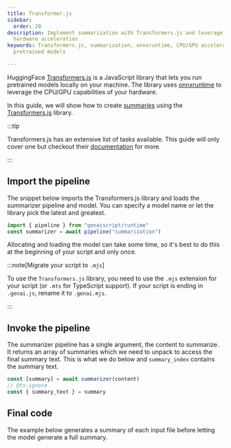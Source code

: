 ```yaml
---
title: Transformer.js
sidebar:
  order: 20
description: Implement summarization with Transformers.js and leverage local
  hardware acceleration
keywords: Transformers.js, summarization, onnxruntime, CPU/GPU acceleration,
  pretrained models

---
```



HuggingFace [Transformers.js](https://huggingface.co/docs/transformers.js/index) is a JavaScript library
that lets you run pretrained models locally on your machine. The library uses [onnxruntime](https://onnxruntime.ai/)
to leverage the CPU/GPU capabilities of your hardware.

In this guide, we will show how to create [summaries](https://huggingface.co/tasks/summarization) using the [Transformers.js](https://huggingface.co/docs/transformers.js/api/pipelines#module_pipelines.SummarizationPipeline) library.

:::tip

Transformers.js has an extensive list of tasks available. This guide will only cover one but checkout their [documentation](https://huggingface.co/docs/transformers.js/pipelines#tasks)
for more.

:::

## Import the pipeline

The snippet below imports the Transformers.js library and loads the summarizer pipeline and model.
You can specify a model name or let the library pick the latest and greatest.

```js
import { pipeline } from "genaiscript/runtime"
const summarizer = await pipeline("summarization")
```

Allocating and loading the model can take some time, 
so it's best to do this at the beginning of your script
and only once.

:::note[Migrate your script to `.mjs`]

To use the `Transformers.js` library, you need to use the `.mjs` extension for your script (or `.mts` for TypeScript support).
If your script is ending in `.genai.js`, rename it to `.genai.mjs`.

:::

## Invoke the pipeline

The summarizer pipeline has a single argument, the content to summarize. It returns an array of summaries
which we need to unpack to access the final summary text. This is what we do below and `summary_index` contains the summary text.

```js
const [summary] = await summarizer(content)
// @ts-ignore
const { summary_text } = summary
```

## Final code

The example below generates a summary of each input file
before letting the model generate a full summary.

<Code
    title="transformers.genai.mjs"
    code={sampleSrc}
    wrap={true}
    lang="js"
/>
